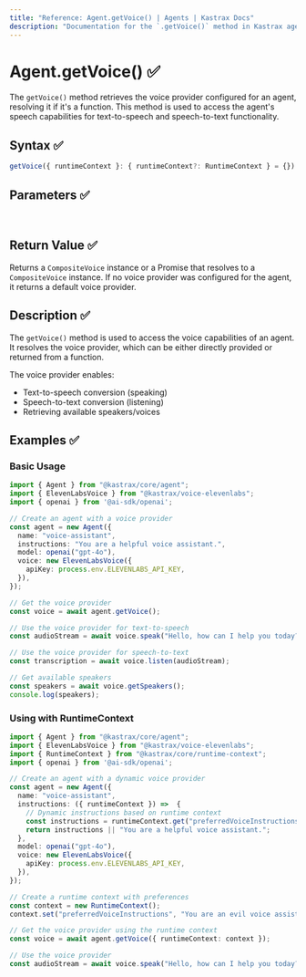 ```yaml
---
title: "Reference: Agent.getVoice() | Agents | Kastrax Docs"
description: "Documentation for the `.getVoice()` method in Kastrax agents, which retrieves the voice provider for speech capabilities."
---
```


# Agent.getVoice() ✅

The `getVoice()` method retrieves the voice provider configured for an agent, resolving it if it's a function. This method is used to access the agent's speech capabilities for text-to-speech and speech-to-text functionality.

## Syntax ✅

```typescript
getVoice({ runtimeContext }: { runtimeContext?: RuntimeContext } = {}): CompositeVoice | Promise<CompositeVoice>
```

## Parameters ✅

<br />
<PropertiesTable
  content={[
    {
      name: "runtimeContext",
      type: "RuntimeContext",
      isOptional: true,
      description: "Runtime context for dependency injection and contextual information. Defaults to a new RuntimeContext instance if not provided.",
    },
  ]}
/>

## Return Value ✅

Returns a `CompositeVoice` instance or a Promise that resolves to a `CompositeVoice` instance. If no voice provider was configured for the agent, it returns a default voice provider.

## Description ✅

The `getVoice()` method is used to access the voice capabilities of an agent. It resolves the voice provider, which can be either directly provided or returned from a function.

The voice provider enables:
- Text-to-speech conversion (speaking)
- Speech-to-text conversion (listening)
- Retrieving available speakers/voices

## Examples ✅

### Basic Usage

```typescript
import { Agent } from "@kastrax/core/agent";
import { ElevenLabsVoice } from "@kastrax/voice-elevenlabs";
import { openai } from '@ai-sdk/openai';

// Create an agent with a voice provider
const agent = new Agent({
  name: "voice-assistant",
  instructions: "You are a helpful voice assistant.",
  model: openai("gpt-4o"),
  voice: new ElevenLabsVoice({
    apiKey: process.env.ELEVENLABS_API_KEY,
  }),
});

// Get the voice provider
const voice = await agent.getVoice();

// Use the voice provider for text-to-speech
const audioStream = await voice.speak("Hello, how can I help you today?");

// Use the voice provider for speech-to-text
const transcription = await voice.listen(audioStream);

// Get available speakers
const speakers = await voice.getSpeakers();
console.log(speakers);
```

### Using with RuntimeContext

```typescript
import { Agent } from "@kastrax/core/agent";
import { ElevenLabsVoice } from "@kastrax/voice-elevenlabs";
import { RuntimeContext } from "@kastrax/core/runtime-context";
import { openai } from '@ai-sdk/openai';

// Create an agent with a dynamic voice provider
const agent = new Agent({
  name: "voice-assistant",
  instructions: ({ runtimeContext }) =>  {
    // Dynamic instructions based on runtime context
    const instructions = runtimeContext.get("preferredVoiceInstructions");
    return instructions || "You are a helpful voice assistant.";
  },
  model: openai("gpt-4o"),
  voice: new ElevenLabsVoice({
    apiKey: process.env.ELEVENLABS_API_KEY,
  }),
});

// Create a runtime context with preferences
const context = new RuntimeContext();
context.set("preferredVoiceInstructions", "You are an evil voice assistant");

// Get the voice provider using the runtime context
const voice = await agent.getVoice({ runtimeContext: context });

// Use the voice provider
const audioStream = await voice.speak("Hello, how can I help you today?");
```